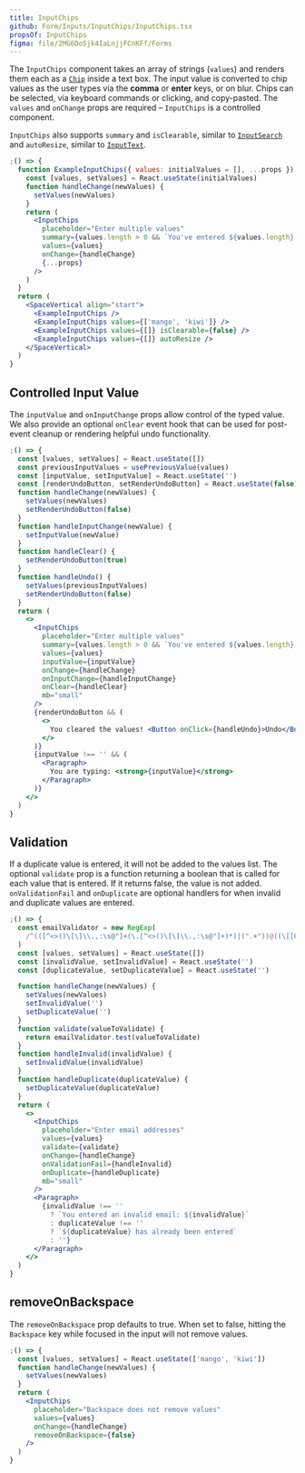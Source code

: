 ```yaml
---
title: InputChips
github: Form/Inputs/InputChips/InputChips.tsx
propsOf: InputChips
figma: file/2MG6DoSjk4IaLnjjFCnKFf/Forms
---
```


The `InputChips` component takes an array of strings (`values`) and renders them each as a [`Chip`](/components/content/chip) inside a text box.
The input value is converted to chip values as the user types via the <strong>comma</strong> or <strong>enter</strong> keys, or on blur.
Chips can be selected, via keyboard commands or clicking, and copy-pasted.
The `values` and `onChange` props are required – `InputChips` is a controlled component.

`InputChips` also supports `summary` and `isClearable`, similar to [`InputSearch`](../input-search) and `autoResize`, similar to [`InputText`](../input-text).

```jsx
;() => {
  function ExampleInputChips({ values: initialValues = [], ...props }) {
    const [values, setValues] = React.useState(initialValues)
    function handleChange(newValues) {
      setValues(newValues)
    }
    return (
      <InputChips
        placeholder="Enter multiple values"
        summary={values.length > 0 && `You've entered ${values.length} items`}
        values={values}
        onChange={handleChange}
        {...props}
      />
    )
  }
  return (
    <SpaceVertical align="start">
      <ExampleInputChips />
      <ExampleInputChips values={['mango', 'kiwi']} />
      <ExampleInputChips values={[]} isClearable={false} />
      <ExampleInputChips values={[]} autoResize />
    </SpaceVertical>
  )
}
```

## Controlled Input Value

The `inputValue` and `onInputChange` props allow control of the typed value. We also provide an optional `onClear` event hook that can be used for post-event cleanup or rendering helpful undo functionality.

```jsx
;() => {
  const [values, setValues] = React.useState([])
  const previousInputValues = usePreviousValue(values)
  const [inputValue, setInputValue] = React.useState('')
  const [renderUndoButton, setRenderUndoButton] = React.useState(false)
  function handleChange(newValues) {
    setValues(newValues)
    setRenderUndoButton(false)
  }
  function handleInputChange(newValue) {
    setInputValue(newValue)
  }
  function handleClear() {
    setRenderUndoButton(true)
  }
  function handleUndo() {
    setValues(previousInputValues)
    setRenderUndoButton(false)
  }
  return (
    <>
      <InputChips
        placeholder="Enter multiple values"
        summary={values.length > 0 && `You've entered ${values.length} items`}
        values={values}
        inputValue={inputValue}
        onChange={handleChange}
        onInputChange={handleInputChange}
        onClear={handleClear}
        mb="small"
      />
      {renderUndoButton && (
        <>
          You cleared the values! <Button onClick={handleUndo}>Undo</Button>
        </>
      )}
      {inputValue !== '' && (
        <Paragraph>
          You are typing: <strong>{inputValue}</strong>
        </Paragraph>
      )}
    </>
  )
}
```

## Validation

If a duplicate value is entered, it will not be added to the values list.
The optional `validate` prop is a function returning a boolean that is called for each value that is entered.
If it returns false, the value is not added. `onValidationFail` and `onDuplicate` are optional handlers for when
invalid and duplicate values are entered.

```jsx
;() => {
  const emailValidator = new RegExp(
    /^(([^<>()\[\]\\.,:\s@"]+(\.[^<>()\[\]\\.,:\s@"]+)*)|(".+"))@((\[[0-9]{1,3}\.[0-9]{1,3}\.[0-9]{1,3}\.[0-9]{1,3}])|(([a-zA-Z\-0-9]+\.)+[a-zA-Z]{2,}))$/
  )
  const [values, setValues] = React.useState([])
  const [invalidValue, setInvalidValue] = React.useState('')
  const [duplicateValue, setDuplicateValue] = React.useState('')

  function handleChange(newValues) {
    setValues(newValues)
    setInvalidValue('')
    setDuplicateValue('')
  }
  function validate(valueToValidate) {
    return emailValidator.test(valueToValidate)
  }
  function handleInvalid(invalidValue) {
    setInvalidValue(invalidValue)
  }
  function handleDuplicate(duplicateValue) {
    setDuplicateValue(duplicateValue)
  }
  return (
    <>
      <InputChips
        placeholder="Enter email addresses"
        values={values}
        validate={validate}
        onChange={handleChange}
        onValidationFail={handleInvalid}
        onDuplicate={handleDuplicate}
        mb="small"
      />
      <Paragraph>
        {invalidValue !== ''
          ? `You entered an invalid email: ${invalidValue}`
          : duplicateValue !== ''
          ? `${duplicateValue} has already been entered`
          : ''}
      </Paragraph>
    </>
  )
}
```

## removeOnBackspace

The `removeOnBackspace` prop defaults to true.
When set to false, hitting the `Backspace` key while focused in the input will not remove values.

```jsx
;() => {
  const [values, setValues] = React.useState(['mango', 'kiwi'])
  function handleChange(newValues) {
    setValues(newValues)
  }
  return (
    <InputChips
      placeholder="Backspace does not remove values"
      values={values}
      onChange={handleChange}
      removeOnBackspace={false}
    />
  )
}
```
